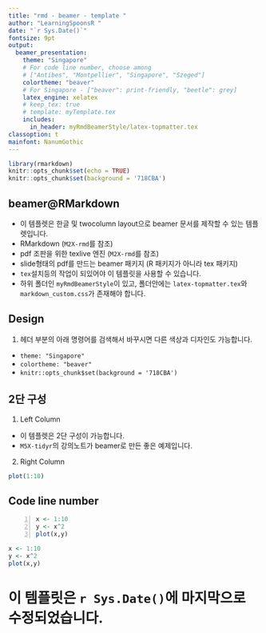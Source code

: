 ```yaml
---
title: "rmd - beamer - template "  
author: "LearningSpoonsR "
date: "`r Sys.Date()`"  
fontsize: 9pt  
output:  
  beamer_presentation:  
    theme: "Singapore"   
    # For code line number, choose among   
    # ["Antibes", "Montpellier", "Singapore", "Szeged"]  
    colortheme: "beaver"   
    # For Singapore - ["beaver": print-friendly, "beetle": grey]  
    latex_engine: xelatex  
    # keep_tex: true  
    # template: myTemplate.tex  
    includes:  
      in_header: myRmdBeamerStyle/latex-topmatter.tex  
classoption: t  
mainfont: NanumGothic  
---  
```


```r
library(rmarkdown)
knitr::opts_chunk$set(echo = TRUE)
knitr::opts_chunk$set(background = '718CBA')
```

## beamer@RMarkdown

- 이 템플렛은 한글 및 twocolumn layout으로 beamer 문서를 제작할 수 있는 템플렛입니다. \vs1 
- RMarkdown (`M2X-rmd`를 참조) \vs1 
- pdf 조판을 위한 texlive 엔진 (`M2X-rmd`를 참조) \vs1   
- slide형태의 pdf를 만드는 beamer 패키지 (R 패키지가 아니라 tex 패키지) \vs1   
- `tex`설치등의 작업이 되있어야 이 템플릿을 사용할 수 있습니다. \vs1   
- 하위 폴더인 `myRmdBeamerStyle`이 있고, 폴더안에는 `latex-topmatter.tex`와 `markdown_custom.css`가 존재해야 합니다.   

## Design  

1. 헤더 부분의 아래 명령어를 검색해서 바꾸시면 다른 색상과 디자인도 가능합니다.  
  + `theme: "Singapore"`  \vs1 
  + `colortheme: "beaver"`    \vs1 
  + `knitr::opts_chunk$set(background = '718CBA')`   
  
## 2단 구성  

\begcols
\begcol{.48\textwidth}

1. Left Column  
- 이 템플렛은 2단 구성이 가능합니다.  \vs1 
- `M5X-tidyr`의 강의노트가 beamer로 만든 좋은 예제입니다.  

\endcol
\begcol{.48\textwidth}

2. Right Column  

```r
plot(1:10)
```

\endcol
\endcols

## Code line number   
  
```{#numCode .R .numberLines}
x <- 1:10
y <- x^2
plot(x,y)
```   

```r
x <- 1:10
y <- x^2
plot(x,y)
```  



# 이 템플릿은 `r Sys.Date()`에 마지막으로 수정되었습니다.


